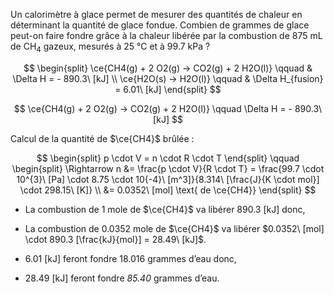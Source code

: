 ::: {.Exercise data-latex=""}

Un calorimètre à glace permet de mesurer des quantités de chaleur en déterminant la quantité de glace fondue. Combien de grammes de glace peut-on faire fondre grâce à la chaleur libérée par la combustion de 875 mL de CH~4~ gazeux, mesurés à 25 °C et à 99.7 kPa ?

$$
\begin{split}
\ce{CH4(g) + 2 O2(g) -> CO2(g) + 2 H2O(l)} \qquad & \Delta H = - 890.3\ [kJ] \\
\ce{H2O(s) -> H2O(l)} \qquad & \Delta H_{fusion} = 6.01\ [kJ]
\end{split}
$$

\vspace{\stretch{1}}

:::

::: {.Answer data-latex=""}

$$
\ce{CH4(g) + 2 O2(g) -> CO2(g) + 2 H2O(l)} \qquad \Delta H = - 890.3\ [kJ]
$$

Calcul de la quantité de $\ce{CH4}$ brûlée :

$$
\begin{split}
p \cdot V = n \cdot R \cdot T
\end{split}
\qquad
\begin{split}
\Rightarrow n &= \frac{p \cdot V}{R \cdot T} = \frac{99.7 \cdot 10^{3}\ [Pa] \cdot 8.75 \cdot 10{-4}\ [m^3]}{8.314\ [\frac{J}{K \cdot mol}] \cdot 298.15\ [K]} \\
 &= 0.0352\ [mol] \text{ de \ce{CH4}}
\end{split}
$$

- La combustion de 1 mole de $\ce{CH4}$ va libérer 890.3 [kJ] donc,
- La combustion de 0.0352 mole de $\ce{CH4}$ va libérer $0.0352\ [mol] \cdot 890.3 [\frac{kJ}{mol}] = 28.49\ [kJ]$.


- 6.01 [kJ] feront fondre 18.016 grammes d'eau donc,
- 28.49 [kJ] feront fondre _85.40_ grammes d'eau.

:::
